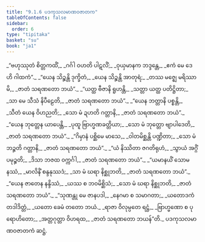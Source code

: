 ```yaml
---
title: "9.1.6 ပဒကုသလမာဏဝဇာတက"
tableOfContents: false
sidebar:
  order: 6
type: "tipitaka"
basket: "su"
book: "ja1"
---
```



<DynamicBreadcrumb />

<Division number="49" book="ja1" e="ch" v="22" p="192">

<Paragraph number="1834" type="verses" book="ja1">
_“ဗဟုဿုတံ စိတ္တကထိံ,_  
_ဂင်္ဂါ ဝဟတိ ပါဋလိံ;_  
_ဝုယှမာနက ဘဒ္ဒန္တေ,_  
_ဧကံ မေ ဒေဟိ ဂါထကံ”._  

</Paragraph>

</Division>
<Division number="50" book="ja1" e="ch" v="22" p="192">

<Paragraph number="1835" type="verses" book="ja1">
_“ယေန သိဉ္စန္တိ ဒုက္ခိတံ,_  
_ယေန သိဉ္စန္တိ အာတုရံ;_  
_တဿ မဇ္ဈေ မရိဿာမိ,_  
_ဇာတံ သရဏတော ဘယံ”._  

</Paragraph>

</Division>
<Division number="51" book="ja1" e="ch" v="22" p="192">

<Paragraph number="1836" type="verses" book="ja1">
_“ယတ္ထ ဗီဇာနိ ရူဟန္တိ,_  
_သတ္တာ ယတ္ထ ပတိဋ္ဌိတာ;_  
_သာ မေ သီသံ နိပီဠေတိ,_  
_ဇာတံ သရဏတော ဘယံ”._  

</Paragraph>

</Division>
<Division number="52" book="ja1" e="ch" v="22" p="192">

<Paragraph number="1837" type="verses" book="ja1">
_“ယေန ဘတ္တာနိ ပစ္စန္တိ,_  
_သီတံ ယေန ဝိဟညတိ;_  
_သော မံ ဍဟတိ ဂတ္တာနိ,_  
_ဇာတံ သရဏတော ဘယံ”._  

</Paragraph>

</Division>
<Division number="53" book="ja1" e="ch" v="22" p="192">

<Paragraph number="1838" type="verses" book="ja1">
_“ယေန ဘုတ္တေန ယာပေန္တိ,_  
_ပုထူ ဗြာဟ္မဏခတ္တိယာ;_  
_သော မံ ဘုတ္တော ဗျာပါဒေတိ,_  
_ဇာတံ သရဏတော ဘယံ”._  

</Paragraph>

</Division>
<Division number="54" book="ja1" e="ch" v="22" p="192">

<Paragraph number="1839" type="verses" book="ja1">
_“ဂိမှာနံ ပစ္ဆိမေ မာသေ,_  
_ဝါတမိစ္ဆန္တိ ပဏ္ဍိတာ;_  
_သော မံ ဘဉ္ဇတိ ဂတ္တာနိ,_  
_ဇာတံ သရဏတော ဘယံ”._  

</Paragraph>

</Division>
<Division number="55" book="ja1" e="ch" v="22" p="192">

<Paragraph number="1840" type="verses" book="ja1">
_“ယံ နိဿိတာ ဇဂတိရုဟံ,_  
_သွာယံ အဂ္ဂိံ ပမုဉ္စတိ;_  
_ဒိသာ ဘဇထ ဝက္ကင်္ဂါ,_  
_ဇာတံ သရဏတော ဘယံ”._  

</Paragraph>

</Division>
<Division number="56" book="ja1" e="ch" v="22" p="193">

<Paragraph number="1841" type="verses" book="ja1">
_“ယမာနယိံ သောမနဿံ,_  
_မာလိနိံ စန္ဒနုဿဒံ;_  
_သာ မံ ဃရာ နိစ္ဆုဘတိ,_  
_ဇာတံ သရဏတော ဘယံ”._  

</Paragraph>

</Division>
<Division number="57" book="ja1" e="ch" v="22" p="181">

<Paragraph number="1842" type="verses" book="ja1">
_“ယေန ဇာတေန နန္ဒိဿံ,_  
_ယဿ စ ဘဝမိစ္ဆိသံ;_  
_သော မံ ဃရာ နိစ္ဆုဘတိ,_  
_ဇာတံ သရဏတော ဘယံ”._  

</Paragraph>

</Division>
<Division number="58" book="ja1" e="ch" v="22" p="208">

<Paragraph number="1843" type="verses" book="ja1">
_“သုဏန္တု မေ ဇာနပဒါ,_  
_နေဂမာ စ သမာဂတာ;_  
_ယတောဒကံ တဒါဒိတ္တံ,_  
_ယတော ခေမံ တတော ဘယံ._  

</Paragraph>

</Division>
<Division number="59" book="ja1" e="ch" v="22" p="193">

<Paragraph number="1844" type="verses" book="ja1">
_ရာဇာ ဝိလုမ္ပတေ ရဋ္ဌံ,_  
_ဗြာဟ္မဏော စ ပုရောဟိတော;_  
_အတ္တဂုတ္တာ ဝိဟရထ,_  
_ဇာတံ သရဏတော ဘယန်”တိ._  


</Paragraph>
</Division>

<Paragraph number="1845" type="center" book="ja1">
ပဒကုသလမာဏဝဇာတကံ ဆဋ္ဌံ.
</Paragraph>